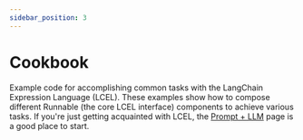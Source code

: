 ```yaml
---
sidebar_position: 3
---
```


# Cookbook


Example code for accomplishing common tasks with the LangChain Expression Language (LCEL). These examples show how to compose different Runnable (the core LCEL interface) components to achieve various tasks. If you're just getting acquainted with LCEL, the [Prompt + LLM](/docs/expression_language/cookbook/prompt_llm_parser) page is a good place to start.

<DocCardList />
